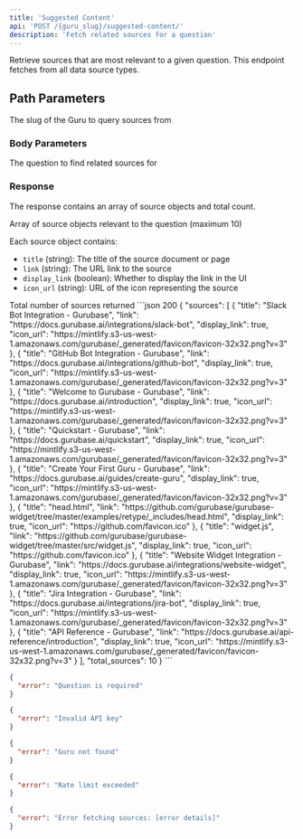 ```yaml
---
title: 'Suggested Content'
api: 'POST /{guru_slug}/suggested-content/'
description: 'Fetch related sources for a question'
---
```


Retrieve sources that are most relevant to a given question. This endpoint fetches from all data source types.

## Path Parameters

<ParamField path="guru_slug" type="string" required>
  The slug of the Guru to query sources from
</ParamField>

### Body Parameters

<ParamField body="question" type="string" required>
  The question to find related sources for
</ParamField>

### Response

The response contains an array of source objects and total count.

<ResponseField name="sources" type="object[]">
  Array of source objects relevant to the question (maximum 10)
  
  Each source object contains:
  - `title` (string): The title of the source document or page
  - `link` (string): The URL link to the source
  - `display_link` (boolean): Whether to display the link in the UI
  - `icon_url` (string): URL of the icon representing the source
</ResponseField>

<ResponseField name="total_sources" type="number">
  Total number of sources returned
</ResponseField>

<ResponseExample>
```json 200
{
  "sources": [
    {
      "title": "Slack Bot Integration - Gurubase",
      "link": "https://docs.gurubase.ai/integrations/slack-bot",
      "display_link": true,
      "icon_url": "https://mintlify.s3-us-west-1.amazonaws.com/gurubase/_generated/favicon/favicon-32x32.png?v=3"
    },
    {
      "title": "GitHub Bot Integration - Gurubase",
      "link": "https://docs.gurubase.ai/integrations/github-bot",
      "display_link": true,
      "icon_url": "https://mintlify.s3-us-west-1.amazonaws.com/gurubase/_generated/favicon/favicon-32x32.png?v=3"
    },
    {
      "title": "Welcome to Gurubase - Gurubase",
      "link": "https://docs.gurubase.ai/introduction",
      "display_link": true,
      "icon_url": "https://mintlify.s3-us-west-1.amazonaws.com/gurubase/_generated/favicon/favicon-32x32.png?v=3"
    },
    {
      "title": "Quickstart - Gurubase",
      "link": "https://docs.gurubase.ai/quickstart",
      "display_link": true,
      "icon_url": "https://mintlify.s3-us-west-1.amazonaws.com/gurubase/_generated/favicon/favicon-32x32.png?v=3"
    },
    {
      "title": "Create Your First Guru - Gurubase",
      "link": "https://docs.gurubase.ai/guides/create-guru",
      "display_link": true,
      "icon_url": "https://mintlify.s3-us-west-1.amazonaws.com/gurubase/_generated/favicon/favicon-32x32.png?v=3"
    },
    {
      "title": "head.html",
      "link": "https://github.com/gurubase/gurubase-widget/tree/master/examples/retype/_includes/head.html",
      "display_link": true,
      "icon_url": "https://github.com/favicon.ico"
    },
    {
      "title": "widget.js",
      "link": "https://github.com/gurubase/gurubase-widget/tree/master/src/widget.js",
      "display_link": true,
      "icon_url": "https://github.com/favicon.ico"
    },
    {
      "title": "Website Widget Integration - Gurubase",
      "link": "https://docs.gurubase.ai/integrations/website-widget",
      "display_link": true,
      "icon_url": "https://mintlify.s3-us-west-1.amazonaws.com/gurubase/_generated/favicon/favicon-32x32.png?v=3"
    },
    {
      "title": "Jira Integration - Gurubase",
      "link": "https://docs.gurubase.ai/integrations/jira-bot",
      "display_link": true,
      "icon_url": "https://mintlify.s3-us-west-1.amazonaws.com/gurubase/_generated/favicon/favicon-32x32.png?v=3"
    },
    {
      "title": "API Reference - Gurubase",
      "link": "https://docs.gurubase.ai/api-reference/introduction",
      "display_link": true,
      "icon_url": "https://mintlify.s3-us-west-1.amazonaws.com/gurubase/_generated/favicon/favicon-32x32.png?v=3"
    }
  ],
  "total_sources": 10
}
```

```json 400
{
  "error": "Question is required"
}
```

```json 401
{
  "error": "Invalid API key"
}
```

```json 404
{
  "error": "Guru not found"
}
```

```json 429
{
  "error": "Rate limit exceeded"
}
```

```json 500
{
  "error": "Error fetching sources: [error details]"
}
```
</ResponseExample>
